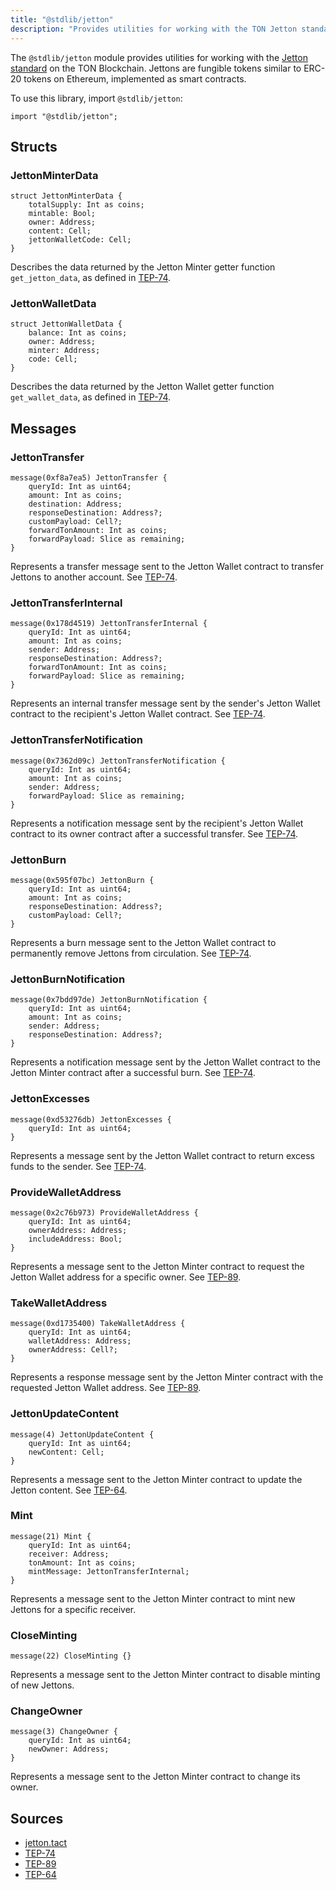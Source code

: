 ```yaml
---
title: "@stdlib/jetton"
description: "Provides utilities for working with the TON Jetton standard"
---
```


The `@stdlib/jetton` module provides utilities for working with the [Jetton standard](https://github.com/ton-blockchain/TEPs/blob/master/text/0074-jettons-standard.md) on the TON Blockchain. Jettons are fungible tokens similar to ERC-20 tokens on Ethereum, implemented as smart contracts.

To use this library, import `@stdlib/jetton`:

```tact
import "@stdlib/jetton";
```

## Structs

### JettonMinterData

```tact
struct JettonMinterData {
    totalSupply: Int as coins;
    mintable: Bool;
    owner: Address;
    content: Cell;
    jettonWalletCode: Cell;
}
```

Describes the data returned by the Jetton Minter getter function `get_jetton_data`, as defined in [TEP-74](https://github.com/ton-blockchain/TEPs/blob/master/text/0074-jettons-standard.md#get-methods-1).

### JettonWalletData

```tact
struct JettonWalletData {
    balance: Int as coins;
    owner: Address;
    minter: Address;
    code: Cell;
}
```

Describes the data returned by the Jetton Wallet getter function `get_wallet_data`, as defined in [TEP-74](https://github.com/ton-blockchain/TEPs/blob/master/text/0074-jettons-standard.md#get-methods).

## Messages

### JettonTransfer

```tact
message(0xf8a7ea5) JettonTransfer {
    queryId: Int as uint64;
    amount: Int as coins;
    destination: Address;
    responseDestination: Address?;
    customPayload: Cell?;
    forwardTonAmount: Int as coins;
    forwardPayload: Slice as remaining;
}
```

Represents a transfer message sent to the Jetton Wallet contract to transfer Jettons to another account. See [TEP-74](https://github.com/ton-blockchain/TEPs/blob/master/text/0074-jettons-standard.md#1-transfer).

### JettonTransferInternal

```tact
message(0x178d4519) JettonTransferInternal {
    queryId: Int as uint64;
    amount: Int as coins;
    sender: Address;
    responseDestination: Address?;
    forwardTonAmount: Int as coins;
    forwardPayload: Slice as remaining;
}
```

Represents an internal transfer message sent by the sender's Jetton Wallet contract to the recipient's Jetton Wallet contract. See [TEP-74](https://github.com/ton-blockchain/TEPs/blob/master/text/0074-jettons-standard.md#tl-b-schema).

### JettonTransferNotification

```tact
message(0x7362d09c) JettonTransferNotification {
    queryId: Int as uint64;
    amount: Int as coins;
    sender: Address;
    forwardPayload: Slice as remaining;
}
```

Represents a notification message sent by the recipient's Jetton Wallet contract to its owner contract after a successful transfer. See [TEP-74](https://github.com/ton-blockchain/TEPs/blob/master/text/0074-jettons-standard.md#1-transfer).

### JettonBurn

```tact
message(0x595f07bc) JettonBurn {
    queryId: Int as uint64;
    amount: Int as coins;
    responseDestination: Address?;
    customPayload: Cell?;
}
```

Represents a burn message sent to the Jetton Wallet contract to permanently remove Jettons from circulation. See [TEP-74](https://github.com/ton-blockchain/TEPs/blob/master/text/0074-jettons-standard.md#2-burn).

### JettonBurnNotification

```tact
message(0x7bdd97de) JettonBurnNotification {
    queryId: Int as uint64;
    amount: Int as coins;
    sender: Address;
    responseDestination: Address?;
}
```

Represents a notification message sent by the Jetton Wallet contract to the Jetton Minter contract after a successful burn. See [TEP-74](https://github.com/ton-blockchain/TEPs/blob/master/text/0074-jettons-standard.md#tl-b-schema).

### JettonExcesses

```tact
message(0xd53276db) JettonExcesses {
    queryId: Int as uint64;
}
```

Represents a message sent by the Jetton Wallet contract to return excess funds to the sender. See [TEP-74](https://github.com/ton-blockchain/TEPs/blob/master/text/0074-jettons-standard.md#1-transfer).

### ProvideWalletAddress

```tact
message(0x2c76b973) ProvideWalletAddress {
    queryId: Int as uint64;
    ownerAddress: Address;
    includeAddress: Bool;
}
```

Represents a message sent to the Jetton Minter contract to request the Jetton Wallet address for a specific owner. See [TEP-89](https://github.com/ton-blockchain/TEPs/blob/master/text/0089-jetton-wallet-discovery.md#scheme).

### TakeWalletAddress

```tact
message(0xd1735400) TakeWalletAddress {
    queryId: Int as uint64;
    walletAddress: Address;
    ownerAddress: Cell?;
}
```

Represents a response message sent by the Jetton Minter contract with the requested Jetton Wallet address. See [TEP-89](https://github.com/ton-blockchain/TEPs/blob/master/text/0089-jetton-wallet-discovery.md#scheme).

### JettonUpdateContent

```tact
message(4) JettonUpdateContent {
    queryId: Int as uint64;
    newContent: Cell;
}
```

Represents a message sent to the Jetton Minter contract to update the Jetton content. See [TEP-64](https://github.com/ton-blockchain/TEPs/blob/master/text/0064-token-data-standard.md).

### Mint

```tact
message(21) Mint {
    queryId: Int as uint64;
    receiver: Address;
    tonAmount: Int as coins;
    mintMessage: JettonTransferInternal;
}
```

Represents a message sent to the Jetton Minter contract to mint new Jettons for a specific receiver.

### CloseMinting

```tact
message(22) CloseMinting {}
```

Represents a message sent to the Jetton Minter contract to disable minting of new Jettons.

### ChangeOwner

```tact
message(3) ChangeOwner {
    queryId: Int as uint64;
    newOwner: Address;
}
```

Represents a message sent to the Jetton Minter contract to change its owner.

## Sources

* [jetton.tact](https://github.com/tact-lang/tact/blob/main/stdlib/libs/jetton.tact)
* [TEP-74](https://github.com/ton-blockchain/TEPs/blob/master/text/0074-jettons-standard.md)
* [TEP-89](https://github.com/ton-blockchain/TEPs/blob/master/text/0089-jetton-wallet-discovery.md)
* [TEP-64](https://github.com/ton-blockchain/TEPs/blob/master/text/0064-token-data-standard.md)